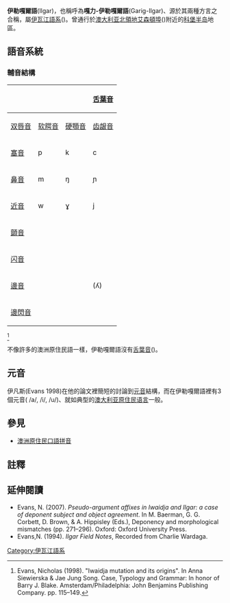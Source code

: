 {{no footnotes|time=2019-08-27T21:04:36+00:00}}
{{Infobox language
|name=伊勒嘎爾語
|nativename=Ilgar<br>Garig
|region=[[北領地|北領地]][[科堡半岛|科堡半岛]]地區
|states=[[澳大利亚|澳大利亚]]
|extinct=2003年
|familycolor=Australian
|fam1={{tsl|en|Iwaidjan languages|伊瓦江}}
|fam2={{tsl|en|Iwaidjan languages|伊瓦吉}}
|fam3={{tsl|en|Warrkbi languages|}}
|dia1=Ilgar
|dia2=Garig
|iso3=ilg
|aiatsis=N184*
|aiatsis2=N188*
}}

'''伊勒嘎爾語'''(Ilgar)，也稱呼為'''嘎力-伊勒嘎爾語'''(Garig-Ilgar)、源於其兩種方言之合稱，屬[[伊瓦江語系|伊瓦江語系]]({{tsl|en|Iwaidjan languages|}})。曾通行於[[澳大利亚|澳大利亚]][[北領地|北領地]][[艾森頓埠|艾森頓埠]]({{tsl|en|Port Essington|}})附近的[[科堡半岛|科堡半岛]]地區。

==語音系統==
===輔音結構===

{| class="wikitable IPA"
!rowspan=2|
!colspan=2| {{tsl|en|Peripheral consonant|邊緣音}}
! [[舌葉音|舌葉音]]
!colspan=2| [[舌尖音|舌尖音]]
|-
! [[双唇音|双唇音]]
! [[软腭音|软腭音]]
! [[硬顎音|硬顎音]]
! [[齿龈音|齿龈音]]
! [[捲舌音|捲舌音]]
|- style="text-align: center;"
! [[塞音|塞音]]
| p ||k ||c || t || ʈ
|- style="text-align: center;"
! [[鼻音_(辅音)|鼻音]]
| m || ŋ || ɲ || n || ɳ
|- style="text-align: center;"
! [[近音|近音]]
| w || ɣ || j ||  || ɻ
|- style="text-align: center;"
! [[顫音|顫音]]
| || || || r || 
|- style="text-align: center;"
! [[闪音|闪音]]
| || || || || ɽ
|- style="text-align: center;"
! [[邊音|邊音]]
|colspan=2| || (ʎ)|| l ||ɭ 
|- style="text-align: center;"
! [[邊閃音|邊閃音]]
|colspan=2| || || ɺ ⟨ld⟩ || ɺ˞ ⟨rld⟩
|} <ref>Evans, Nicholas (1998). "Iwaidja mutation and its origins". In Anna Siewierska & Jae Jung Song. Case, Typology and Grammar: In honor of Barry J. Blake. Amsterdam/Philadelphia: John Benjamins Publishing Company. pp. 115–149.</ref>

不像許多的澳洲原住民語一樣，伊勒嘎爾語沒有[[舌葉音|舌葉音]]({{tsl|en|Laminal consonant|}})。

==元音==
伊凡斯(Evans 1998)在他的論文裡簡短的討論到[[元音|元音]]結構，而在伊勒嘎爾語裡有3個元音( /a/, /i/, /u/)、就如典型的[[澳大利亚原住民语言|澳大利亚原住民语言]]一般。

==參見==
*[[澳洲原住民口語拼音|澳洲原住民口語拼音]]

==註釋==
{{Reflist}}

==延伸閱讀==
{{refbegin}}
*Evans, N. (2007). ''Pseudo-argument affixes in Iwaidja and Ilgar: a case of deponent subject and object agreement''. In M. Baerman, G. G. Corbett, D. Brown, & A. Hippisley (Eds.), Deponency and morphological mismatches (pp. 271–296). Oxford: Oxford University Press.
*Evans,N. (1994). ''Ilgar Field Notes'', Recorded from Charlie Wardaga.
{{refend}}

[[Category:伊瓦江語系|Category:伊瓦江語系]]